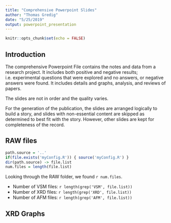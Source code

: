 ```yaml
---
title: "Comprehensive Powerpoint Slides"
author: "Thomas Gredig"
date: "5/25/2019"
output: powerpoint_presentation
---
```


```r
knitr::opts_chunk$set(echo = FALSE)
```

## Introduction

The comprehensive Powerpoint File contains the notes and data from a research project. It includes both positive and negative results; i.e. experimental questions that were explored and no answers, or negative answers were found. It includes details and graphs, analysis, and reviews of papers. 

The slides are not in order and the quality varies.

For the generation of the publication, the slides are arranged logically to build a story, and slides with non-essential content are skipped as determined to best fit with the story. However, other slides are kept for completeness of the record.



## RAW files

```r
path.source = '..'
if(file.exists('myConfig.R')) { source('myConfig.R') }
dir(path.source) -> file.list
num.files = length(file.list)
```

Looking through the RAW folder, we found `r num.files`.

- Number of VSM files: `r length(grep('VSM', file.list))`
- Number of XRD files: `r length(grep('XRD', file.list))`
- Number of AFM files: `r length(grep('AFM', file.list))`

## XRD Graphs


